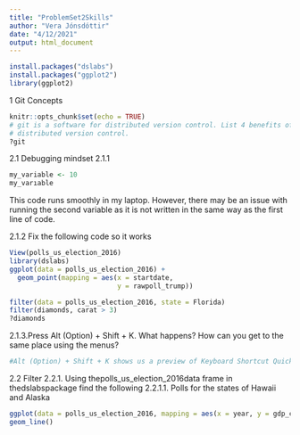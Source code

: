 ```yaml
---
title: "ProblemSet2Skills"
author: "Vera Jónsdóttir"
date: "4/12/2021"
output: html_document
---
```


```r
install.packages("dslabs")
install.packages("ggplot2")
library(ggplot2)
```


1 Git Concepts
```r
knitr::opts_chunk$set(echo = TRUE)
# git is a software for distributed version control. List 4 benefits of 
# distributed version control.
?git
```
2.1  Debugging mindset
2.1.1
```r
my_variable <- 10
my_varıable
```
This code runs smoothly in my laptop. However, there may be an issue with 
running the second variable as it is not written in the same way as the first
line of code.

2.1.2 Fix the following code so it works
```r

View(polls_us_election_2016)
library(dslabs)
ggplot(data = polls_us_election_2016) +
  geom_point(mapping = aes(x = startdate,
                           y = rawpoll_trump))

filter(data = polls_us_election_2016, state = Florida)
filter(diamonds, carat > 3)
?diamonds

```
2.1.3.Press Alt (Option) + Shift + K. What happens? How can you get to the same place using the menus?
```r
#Alt (Option) + Shift + K shows us a preview of Keyboard Shortcut Quick References
```

2.2  Filter 
2.2.1. Using thepolls_us_election_2016data frame in thedslabspackage find the following
2.2.1.1. Polls for the states of Hawaii and Alaska
```r
ggplot(data = polls_us_election_2016, mapping = aes(x = year, y = gdp_c))+
geom_line()
```




